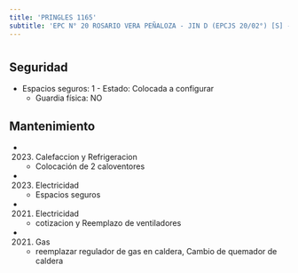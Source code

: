 ```yaml
---
title: 'PRINGLES 1165'
subtitle: 'EPC N° 20 ROSARIO VERA PEÑALOZA - JIN D (EPCJS 20/02°) [S] - CENOF CENTRO PRINGLES'
---
```


#


## Seguridad

*  Espacios seguros: 1 - Estado: Colocada a configurar 
    + Guardia física: NO





## Mantenimiento

*  (2023) Calefaccion y Refrigeracion 
    + Colocación de 2 caloventores

*  (2023) Electricidad 
    + Espacios seguros

*  (2021) Electricidad 
    + cotizacion y Reemplazo de ventiladores

*  (2021) Gas 
    + reemplazar regulador de gas en caldera, Cambio de quemador de caldera



